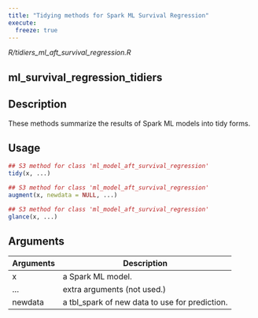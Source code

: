 ```yaml
---
title: "Tidying methods for Spark ML Survival Regression"
execute:
  freeze: true
---
```


*R/tidiers_ml_aft_survival_regression.R*

## ml_survival_regression_tidiers

## Description
These methods summarize the results of Spark ML models into tidy forms. 


## Usage
```r
## S3 method for class 'ml_model_aft_survival_regression'
tidy(x, ...) 

## S3 method for class 'ml_model_aft_survival_regression'
augment(x, newdata = NULL, ...) 

## S3 method for class 'ml_model_aft_survival_regression'
glance(x, ...) 
```

## Arguments
|Arguments|Description|
|---|---|
| x | a Spark ML model. |
| ... | extra arguments (not used.) |
| newdata | a tbl_spark of new data to use for prediction. |







